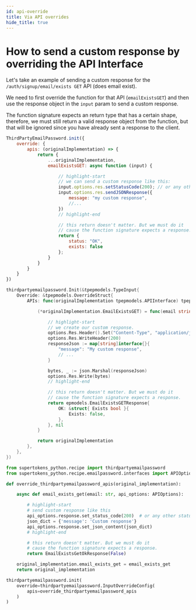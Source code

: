 ```yaml
---
id: api-override
title: Via API overrides
hide_title: true
---
```



# How to send a custom response by overriding the API Interface

Let's take an example of sending a custom response for the `/auth/signup/email/exists GET` API (does email exist).

We need to first override the function for that API (`emailExistsGET`) and then use the response object in the `input` param to send a custom response.

The function signature expects an return type that has a certain shape, therefore, we must still return a valid response object from the function, but that will be ignored since you have already sent a response to the client.

<BackendSDKTabs>
<TabItem value="nodejs">

```js
ThirdPartyEmailPassword.init({
    override: {
        apis: (originalImplementation) => {
            return {
                ...originalImplementation,
                emailExistsGET: async function (input) {

                    // highlight-start
                    // we can send a custom response like this:
                    input.options.res.setStatusCode(200); // or any other status code
                    input.options.res.sendJSONResponse({
                        message: "my custom response",
                        //...
                    })
                    // highlight-end

                    // this return doesn't matter. But we must do it
                    // cause the function signature expects a response.
                    return {
                        status: "OK",
                        exists: false
                    };
                }
            }
        }
    }
})
```

</TabItem>
<TabItem value="go">

```go
thirdpartyemailpassword.Init(&tpepmodels.TypeInput{
    Override: &tpepmodels.OverrideStruct{
        APIs: func(originalImplementation tpepmodels.APIInterface) tpepmodels.APIInterface {

            (*originalImplementation.EmailExistsGET) = func(email string, options epmodels.APIOptions) (epmodels.EmailExistsGETResponse, error) {

                // highlight-start
                // we create our custom response.
                options.Res.Header().Set("Content-Type", "application/json; charset=utf-8")
                options.Res.WriteHeader(200)
                responseJson := map[string]interface{}{
                    "message": "My custom response",
                    // ...
                }

                bytes, _ := json.Marshal(responseJson)
                options.Res.Write(bytes)
                // highlight-end

                // this return doesn't matter. But we must do it
                // cause the function signature expects a response.
                return epmodels.EmailExistsGETResponse{
                    OK: &struct{ Exists bool }{
                        Exists: false,
                    },
                }, nil
            }

            return originalImplementation
        },
    },
})
```

</TabItem>
<TabItem value="python">

```python
from supertokens_python.recipe import thirdpartyemailpassword
from supertokens_python.recipe.emailpassword.interfaces import APIOptions, EmailExistsGetOkResponse

def override_thirdpartyemailpassword_apis(original_implementation):

    async def email_exists_get(email: str, api_options: APIOptions):

        # highlight-start
        # send custom response like this
        api_options.response.set_status_code(200)  # or any other status code
        json_dict = {'message': 'Custom response'}
        api_options.response.set_json_content(json_dict)
        # highlight-end

        # this return doesn't matter. But we must do it
        # cause the function signature expects a response.
        return EmailExistsGetOkResponse(False)

    original_implementation.email_exists_get = email_exists_get
    return original_implementation

thirdpartyemailpassword.init(
    override=thirdpartyemailpassword.InputOverrideConfig(
        apis=override_thirdpartyemailpassword_apis
    )
)
```

</TabItem>
</BackendSDKTabs>